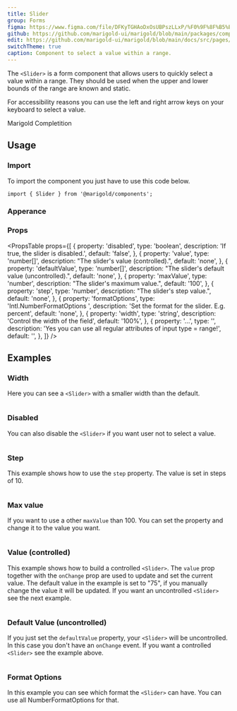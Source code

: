 ```yaml
---
title: Slider
group: Forms
figma: https://www.figma.com/file/DFKyTGHAoDxOsUBPszLLxP/%F0%9F%8F%B5%EF%B8%8FMarigold?node-id=845%3A1254
github: https://github.com/marigold-ui/marigold/blob/main/packages/components/src/Slider/Slider.tsx
edit: https://github.com/marigold-ui/marigold/blob/main/docs/src/pages/components/slider.mdx
switchTheme: true
caption: Component to select a value within a range.
---
```


The `<Slider>` is a form component that allows users to quickly select a value within a range. They should be used when the upper and lower bounds of the range are known and static.

For accessibility reasons you can use the left and right arrow keys on your keyboard to select a value.

<Preview>
  <Slider
    formatOptions={{ style: 'percent' }}
    step={0.01}
    maxValue={1}
    defaultValue={[0.5]}
    width={300}
  >
    Marigold Completition
  </Slider>
</Preview>

## Usage

### Import

To import the component you just have to use this code below.

```tsx
import { Slider } from '@marigold/components';
```

### Apperance

<AppearanceTable component={title} />

### Props

<PropsTable
  props={[
    {
      property: 'disabled',
      type: 'boolean',
      description: 'If true, the slider is disabled.',
      default: 'false',
    },
    {
      property: 'value',
      type: 'number[]',
      description: "The slider's value (controlled).",
      default: 'none',
    },
    {
      property: 'defaultValue',
      type: 'number[]',
      description: "The slider's default value (uncontrolled).",
      default: 'none',
    },
    {
      property: 'maxValue',
      type: 'number',
      description: "The slider's maximum value.",
      default: '100',
    },
    {
      property: 'step',
      type: 'number',
      description: "The slider's step value.",
      default: 'none',
    },
    {
      property: 'formatOptions',
      type: 'Intl.NumberFormatOptions	',
      description: 'Set the format for the slider. E.g. percent',
      default: 'none',
    },
    {
      property: 'width',
      type: 'string',
      description: 'Control the width of the field',
      default: '100%',
    },
    {
      property: '...',
      type: '',
      description:
        'Yes you can use all regular attributes of input type = range!',
      default: '',
    },
  ]}
/>

## Examples

### Width

Here you can see a `<Slider>` with a smaller width than the default.

```tsx preview file=components/Slider/slider-width.demo.tsx

```

### Disabled

You can also disable the `<Slider>` if you want user not to select a value.

```tsx preview file=components/Slider/slider-disabled.demo.tsx

```

### Step

This example shows how to use the `step` property. The value is set in steps of 10.

```tsx preview file=components/Slider/slider-steps.demo.tsx

```

### Max value

If you want to use a other `maxValue` than 100. You can set the property and change it to the value you want.

```tsx preview file=components/Slider/slider-max.demo.tsx

```

### Value (controlled)

This example shows how to build a controlled `<Slider>`. The `value` prop together with the `onChange` prop are used to update and set the current value. The default value in the example is set to "75", if you manually change the value it will be updated. If you want an uncontrolled `<Slider>` see the next example.

```tsx preview file=components/Slider/slider-controlled.demo.tsx

```

### Default Value (uncontrolled)

If you just set the `defaultValue` property, your `<Slider>` will be uncontrolled. In this case you don't have an `onChange` event. If you want a controlled `<Slider>` see the example above.

```tsx preview file=components/Slider/slider-uncontrolled.demo.tsx

```

### Format Options

In this example you can see which format the `<Slider>` can have. You can use all NumberFormatOptions for that.

```tsx preview file=components/Slider/slider-format.demo.tsx

```
